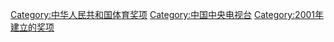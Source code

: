 [[Category:中华人民共和国体育奖项|Category:中华人民共和国体育奖项]]
[[Category:中国中央电视台|Category:中国中央电视台]]
[[Category:2001年建立的奖项|Category:2001年建立的奖项]]